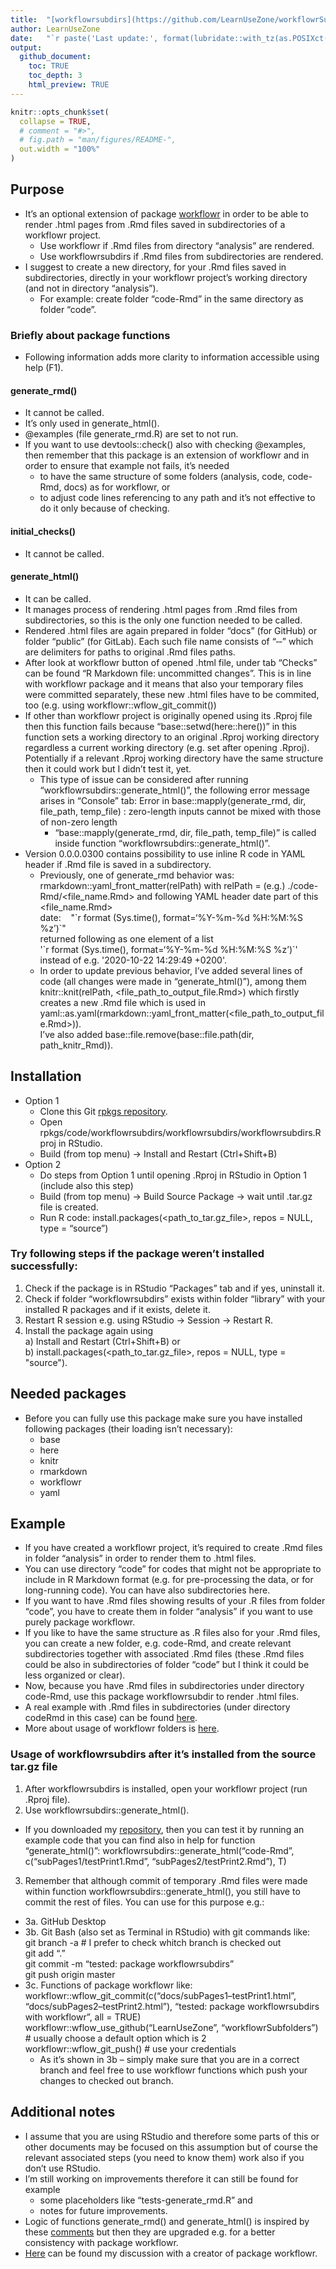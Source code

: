 ```yaml
---
title:  "[workflowrsubdirs](https://github.com/LearnUseZone/workflowrSubfolders)"
author: LearnUseZone
date:   "`r paste('Last update:', format(lubridate::with_tz(as.POSIXct(Sys.time()) + 7200, tzone = 'GMT'), '%Y-%m-%d %H:%M GMT+2'))`"
output:
  github_document:
    toc: TRUE
    toc_depth: 3
    html_preview: TRUE
---
```


```r
knitr::opts_chunk$set(
  collapse = TRUE,
  # comment = "#>",
  # fig.path = "man/figures/README-",
  out.width = "100%"
)
```

## Purpose
- It's an optional extension of package [workflowr](https://github.com/jdblischak/workflowr) in order to be able to render .html pages from .Rmd files saved in subdirectories of a workflowr project.
  - Use workflowr if .Rmd files from directory "analysis" are rendered.
  - Use workflowrsubdirs if .Rmd files from subdirectories are rendered.
- I suggest to create a new directory, for your .Rmd files saved in subdirectories, directly in your workflowr project's working directory (and not in directory "analysis").
  - For example: create folder "code-Rmd" in the same directory as folder "code".



### Briefly about package functions
- Following information adds more clarity to information accessible using help (F1).

#### generate_rmd()
- It cannot be called.
- It's only used in generate_html().
- @examples (file generate_rmd.R) are set to not run.
- If you want to use devtools::check() also with checking @examples, then remember that this package is an extension of workflowr and in order to ensure that example not fails, it's needed
  - to have the same structure of some folders (analysis, code, code-Rmd, docs) as for workflowr, or
  - to adjust code lines referencing to any path and it's not effective to do it only because of checking.

#### initial_checks()
- It cannot be called.

#### generate_html()
- It can be called.
- It manages process of rendering .html pages from .Rmd files from subdirectories, so this is the only one function needed to be called.
- Rendered .html files are again prepared in folder "docs" (for GitHub) or folder "public" (for GitLab). Each such file name consists of "&#8208;&#8208;" which are delimiters for paths to original .Rmd files paths.
- After look at workflowr button of opened .html file, under tab "Checks" can be found "R Markdown file: uncommitted changes". This is in line with workflowr package and it means that also your temporary files were committed separately, these new .html files have to be commited, too (e.g. using workflowr::wflow_git_commit())
- If other than workflowr project is originally opened using its .Rproj file then this function fails because "base::setwd(here::here())" in this function sets a working directory to an original .Rproj working directory regardless a current working directory (e.g. set after opening .Rproj). Potentially if a relevant .Rproj working directory have the same structure then it could work but I didn't test it, yet.
  - This type of issue can be considered after running "workflowrsubdirs::generate_html()", the following error message arises in "Console" tab:
  Error in base::mapply(generate_rmd, dir, file_path, temp_file) : 
  zero-length inputs cannot be mixed with those of non-zero length
    - "base::mapply(generate_rmd, dir, file_path, temp_file)" is called inside function "workflowrsubdirs::generate_html()".
- Version 0.0.0.0300 contains possibility to use inline R code in YAML header if .Rmd file is saved in a subdirectory.\
  - Previously, one of generate_rmd behavior was:\
    rmarkdown::yaml_front_matter(relPath) with relPath = (e.g.) ./code-Rmd/<file_name.Rmd> and following YAML header date part of this <file_name.Rmd>\
    date:&nbsp;&nbsp;&nbsp;&nbsp;\"&#x060;r format (Sys.time(), format='%Y-%m-%d %H:%M:%S %z')&#x060;\"\
    returned following as one element of a list\
    \'&#x060;r format (Sys.time(), format='%Y-%m-%d %H:%M:%S %z')&#x060;\'\
    instead of e.g. \'2020-10-22 14:29:49 +0200\'.
  - In order to update previous behavior, I’ve added several lines of code (all changes were made in     “generate_html()”), among them
    knitr::knit(relPath, <file_path_to_output_file.Rmd>)
    which firstly creates a new .Rmd file which is used in yaml::as.yaml(rmarkdown::yaml_front_matter(<file_path_to_output_file.Rmd>)).\
    I’ve also added base::file.remove(base::file.path(dir, path_knitr_Rmd)).



## Installation
- Option 1
  - Clone this Git [rpkgs repository](https://github.com/LearnUseZone/rpkgs).
  - Open rpkgs/code/workflowrsubdirs/workflowrsubdirs/workflowrsubdirs.Rproj in RStudio.
  - Build (from top menu) -> Install and Restart (Ctrl+Shift+B)

- Option 2
  - Do steps from Option 1 until opening .Rproj in RStudio in Option 1 (include also this step)
  - Build (from top menu) -> Build Source Package -> wait until .tar.gz file is created.
  - Run R code: install.packages(<path_to_tar.gz_file>, repos = NULL, type = "source")

### Try following steps if the package weren't installed successfully:\
  1. Check if the package is in RStudio “Packages” tab and if yes, uninstall it.
  2. Check if folder "workflowrsubdirs" exists within folder “library” with your installed R packages and if it exists, delete it.
  3. Restart R session e.g. using RStudio -> Session -> Restart R.
  4. Install the package again using\
    a) Install and Restart (Ctrl+Shift+B) or\
    b) install.packages(<path_to_tar.gz_file>, repos = NULL, type = \"source\").



## Needed packages
- Before you can fully use this package make sure you have installed following packages (their loading isn't necessary):\
  - base
  - here
  - knitr
  - rmarkdown
  - workflowr
  - yaml


## Example
- If you have created a workflowr project, it's required to create .Rmd files in folder "analysis" in order to render them to .html files.
- You can use directory "code" for codes that might not be appropriate to include in R Markdown format (e.g. for pre-processing the data, or for long-running code). You can have also subdirectories here.
- If you want to have .Rmd files showing results of your .R files from folder "code", you have to create them in folder "analysis" if you want to use purely package workflowr.
- If you like to have the same structure as .R files also for your .Rmd files, you can create a new folder, e.g. code-Rmd, and create relevant subdirectories together with associated .Rmd files (these .Rmd files could be also in subdirectories of folder "code" but I think it could be less organized or clear).
- Now, because you have .Rmd files in subdirectories under directory code-Rmd, use this package workflowrsubdir to render .html files.
- A real example with .Rmd files in subdirectories (under directory codeRmd in this case) can be found [here](https://github.com/LearnUseZone/workflowrSubfolders).
- More about usage of workflowr folders is [here](https://jdblischak.github.io/workflowr/articles/wflow-01-getting-started.html).


### Usage of workflowrsubdirs after it’s installed from the source tar.gz file
1. After workflowrsubdirs is installed, open your workflowr project (run .Rproj file).
2. Use workflowrsubdirs::generate_html().
  - If you downloaded my [repository](https://github.com/LearnUseZone/workflowrSubfolders), then you can test it by running an example code that you can find also in help for function "generate_html()":
workflowrsubdirs::generate_html("code-Rmd", c("subPages1/testPrint1.Rmd", "subPages2/testPrint2.Rmd"), T)
3. Remember that although commit of temporary .Rmd files were made within function workflowrsubdirs::generate_html(), you still have to commit the rest of files.
You can use for this purpose e.g.:
  - 3a. GitHub Desktop
  - 3b. Git Bash (also set as Terminal in RStudio) with git commands like:\
git branch -a       # I prefer to check whitch branch is checked out\
git add "."\
git commit -m "tested: package workflowrsubdirs"\
git push origin master
- 3c. Functions of package workflowr like:\
workflowr::wflow_git_commit(c("docs/subPages1--testPrint1.html", "docs/subPages2--testPrint2.html"), "tested: package workflowrsubdirs with workflowr", all = TRUE)\
workflowr::wflow_use_github("LearnUseZone", "workflowrSubfolders")  # usually choose a default option which is 2\
workflowr::wflow_git_push()  # use your credentials\
  - As it’s shown in 3b – simply make sure that you are in a correct branch and feel free to use workflowr functions which push your changes to checked out branch.



## Additional notes
- I assume that you are using RStudio and therefore some parts of this or other documents may be focused on this assumption but of course the relevant associated steps (you need to know them) work also if you don't use RStudio.
- I'm still working on improvements therefore it can still be found for example
  - some placeholders like "tests\testthat\test-generate_rmd.R" and
  - notes for future improvements.
- Logic of functions generate_rmd() and generate_html() is inspired by these [comments](https://github.com/jdblischak/workflowr/issues/95) but then they are upgraded e.g. for a better consistency with package workflowr.\
- [Here](https://github.com/jdblischak/workflowr/issues/220) can be found my discussion with a creator of package workflowr.
